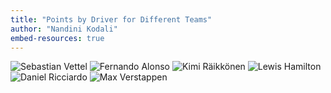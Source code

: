 ```yaml
---
title: "Points by Driver for Different Teams"
author: "Nandini Kodali"
embed-resources: true
---
```



![Sebastian Vettel](../../data/eda/PointsOverSeason_Drivers/seb.png)
![Fernando Alonso](../../data/eda/PointsOverSeason_Drivers/alonso.png)
![Kimi Räikkönen](../../data/eda/PointsOverSeason_Drivers/kimi.png)
![Lewis Hamilton](../../data/eda/PointsOverSeason_Drivers/lewis.png)
![Daniel Ricciardo](../../data/eda/PointsOverSeason_Drivers/daniel.png)
![Max Verstappen](../../data/eda/PointsOverSeason_Drivers/max.png)